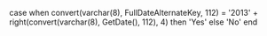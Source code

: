 case when convert(varchar(8), FullDateAlternateKey, 112) = 
          '2013' +
          right(convert(varchar(8), GetDate(), 112), 4)
     then 'Yes'
     else 'No'
end
